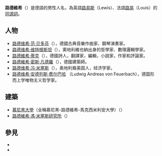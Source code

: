 {{update|time=2012-10-12T10:34:33+00:00}}
'''路德維希'''（{{lang|de|Ludwig}}）是德語的男性人名，為英語[[路易斯|路易斯]]（Lewis）、法語[[路易|路易]]（Louis）的[[同源詞|同源詞]]。

==人物==
*[[路德维希·范·贝多芬|路德维希·范·贝多芬]]（{{lang|de|Ludwig van Beethoven}}），德國古典音樂作曲家、鋼琴演奏家。
*[[路德维希·维特根斯坦|路德维希·维特根斯坦]]（{{lang|de|Ludwig Wittgenstein}}），奧地利維也納出身的哲學家、數理邏輯學家。
*[[路德維希·蒂克|路德維希·蒂克]]（{{lang|de|Ludwig Tieck}}），德國詩人，翻譯家，編輯，小說家，作家和評論家。
*[[路德維希·密斯·凡德羅|路德維希·密斯·凡德羅]]（{{lang|de|Ludwig Mies van der Rohe}}），德國建築師。
*[[路德维希·冯·米塞斯|路德维希·冯·米塞斯]]（{{lang|de|Ludwig Heinrich Edler von Mises}}），奥地利裔美国人，经济学家。
*[[路德维希·安德列斯·费尔巴哈|路德维希·安德列斯·费尔巴哈]] （Ludwig Andreas von Feuerbach），德国形而上学唯物主义哲学家。

==建築==
*[[慕尼黑大學|慕尼黑大學]]（全稱慕尼黑-路德維希-馬克西米利安大學）（{{lang|de|Ludwig-Maximilians-Universität München}}）
*[[路德維希·馮·米塞斯研究所|路德維希·馮·米塞斯研究所]]（{{lang|de|Ludwig von Mises Institute}}）

==參見==
*{{lookfrom|路德維希}}
*{{lookfrom|路德维希}}

{{disambig|L|cat=四字人名消歧義}}